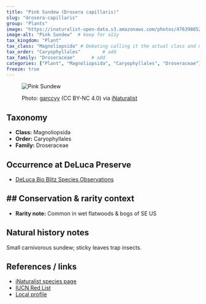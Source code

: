 ```yaml
---
title: "Pink Sundew (Drosera capillaris)"
slug: "drosera-capillaris"
group: "Plants"
image: "https://inaturalist-open-data.s3.amazonaws.com/photos/476398852/large.jpg"        # keep for thumbnails
image-alt: "Pink Sundew"  # keep for a11y
tax_kingdom: "Plant"
tax_class: "Magnoliopsida" # Debating calling it the actual class and not just plants
tax_order: "Caryophyllales"        # add
tax_family: "Droseraceae"      # add
categories: ["Plant", "Magnoliopsida", "Caryophyllales", "Droseraceae"]
freeze: true
---
```


<figure class="species-figure">

<img src="https://inaturalist-open-data.s3.amazonaws.com/photos/476398852/large.jpg" alt="Pink Sundew" class="species-photo"/>

<figcaption class="photo-credit">

Photo: <a href="https://www.inaturalist.org/people/garccyy">garccyy</a> (CC BY-NC 4.0) via <a href="https://www.inaturalist.org/observations/265241925">iNaturalist</a>

</figcaption>

</figure>

## Taxonomy

-   **Class:** Magnoliopsida
-   **Order:** Caryophyllales
-   **Family:** Droseraceae

## Occurrence at DeLuca Preserve

-   [DeLuca Bio Blitz Species Observations](NA)

## \## Conservation & rarity context

-   **Rarity note:** Common in wet flatwoods & bogs of SE US

## Natural history notes

Small carnivorous sundew; sticky leaves trap insects.

## References / links

-   [iNaturalist species page](NA)
-   [IUCN Red List](NA)
-   [Local profile](NA)
